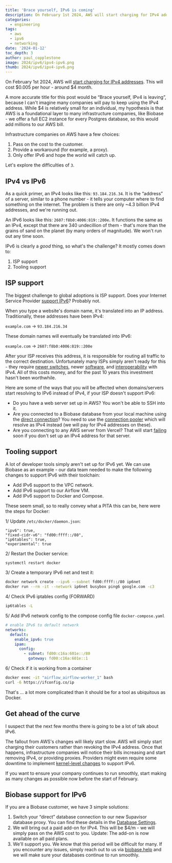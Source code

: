 ```yaml
---
title: 'Brace yourself, IPv6 is coming'
description: On February 1st 2024, AWS will start charging for IPv4 addresses. This is a big deal for the internet, and we're here to help you prepare.
categories:
  - engineering
tags:
  - aws
  - ipv6
  - networking
date: '2024-01-12'
toc_depth: 3
author: paul_copplestone
image: 2024/ipv6/ipv4-ipv6.png
thumb: 2024/ipv6/ipv4-ipv6.png
---
```


On February 1st 2024, AWS will [start charging for IPv4 addresses](https://aws.amazon.com/blogs/aws/new-aws-public-ipv4-address-charge-public-ip-insights/). This will cost $0.005 per hour - around $4 month.

A more accurate title for this post would be “Brace yourself, IPv4 is leaving”, because I can't imagine many companies will pay to keep using the IPv4 address. While $4 is relatively small for an individual, my hypothesis is that AWS is a foundational layer to many infrastructure companies, like Biobase - we offer a full EC2 instance for every Postgres database, so this would add millions to our AWS bill.

Infrastructure companies on AWS have a few choices:

1. Pass on the cost to the customer.
2. Provide a workaround (for example, a proxy).
3. Only offer IPv6 and hope the world will catch up.

Let's explore the difficulties of `3`.

## IPv4 vs IPv6

As a quick primer, an IPv4 looks like this: `93.184.216.34`. It is the “address” of a server, similar to a phone number - it tells your computer where to find something on the internet. The problem is there are only ~4.3 billion IPv4 addresses, and we're running out.

An IPv6 looks like this: `2607:f8b0:4006:819::200e`**.** It functions the same as an IPv4, except that there are 340 undecillion of them - that's more than the grains of sand on the planet (by many orders of magnitude). We won't run out any time soon.

IPv6 is clearly a _good_ thing, so what's the challenge? It mostly comes down to:

1. ISP support
2. Tooling support

## ISP support

The biggest challenge to global adoptions is ISP support. Does your Internet Service Provider [support IPv6](https://test-ipv6.com/)? Probably not.

When you type a website's domain name, it's translated into an IP address. Traditionally, these addresses have been IPv4:

`example.com` → `93.184.216.34`

These domain names will eventually be translated into IPv6:

`example.com` → `2607:f8b0:4006:819::200e`

After your ISP receives this address, it is responsible for routing all traffic to the correct destination. Unfortunately many ISPs simply aren't ready for this - they require [newer switches](https://networkengineering.stackexchange.com/questions/52847/how-to-check-if-switch-is-ipv6-fully-compatible), newer [software](https://serverfault.com/questions/470169/snat-in-ip6tables), and [interoperability](https://www.juniper.net/documentation/us/en/software/junos/is-is/topics/concept/ipv6-dual-stack-understanding.html) with IPv4. All of this costs money, and for the past 10 years this investment hasn't been worthwhile.

Here are some of the ways that you will be affected when domains/servers start resolving to IPv6 instead of IPv4, if your ISP doesn't support IPv6:

- Do you have a web server set up in AWS? You won't be able to SSH into it.
- Are you connected to a Biobase database from your local machine using the [direct connection](https://biobase.studio/docs/guides/database/connecting-to-postgres#direct-connections)? You need to use the [connection pooler](https://biobase.studio/docs/guides/database/connecting-to-postgres#connection-pooler) which will resolve as IPv4 instead (we will pay for IPv4 addresses on these).
- Are you connecting to any AWS server from Vercel? That will start [failing](https://github.com/orgs/vercel/discussions/47) soon if you don't set up an IPv4 address for that server.

## Tooling support

A lot of developer tools simply aren't set up for IPv6 yet. We can use Biobase as an example - our data team needed to make the following changes to support IPv6 with their toolchain:

- Add IPv6 support to the VPC network.
- Add IPv6 support to our Airflow VM.
- Add IPv6 support to Docker and Compose.

These seem small, so to really convey what a PITA this can be, here were the steps for Docker:

1/ Update `/etc/docker/daemon.json`:

```
"ipv6": true,
"fixed-cidr-v6": "fd00:ffff::/80",
"ip6tables": true,
"experimental": true
```

2/ Restart the Docker service:

```bash
systemctl restart docker
```

3/ Create a temporary IPv6 net and test it:

```bash
docker network create --ipv6 --subnet fd00:ffff::/80 ip6net
docker run --rm -it --network ip6net busybox ping6 google.com -c3
```

4/ Check IPv6 iptables config (FORWARD)

```bash
ip6tables -L
```

5/ Add IPv6 network config to the compose config file `docker-compose.yaml`

```yaml
# enable IPv6 to default network
networks:
  default:
    enable_ipv6: true
    ipam:
      config:
        - subnet: fd00:c16a:601e::/80
          gateway: fd00:c16a:601e::1
```

6/ Check if it is working from a container

```bash
docker exec -it "airflow_airflow-worker_1" bash
curl -6 https://ifconfig.co/ip
```

That's … a lot more complicated than it should be for a tool as ubiquitous as Docker.

## Get ahead of the curve

I suspect that the next few months there is going to be a lot of talk about IPv6.

The fallout from AWS's changes will likely start slow. AWS will simply start charging their customers rather than revoking the IPv4 address. Once that happens, infrastructure companies will notice their bills increasing and start removing IPv4, or providing proxies. Providers might even require some downtime to implement [kernel-level changes](https://github.com/biobase/postgres/pull/753/files) to support IPv6.

If you want to ensure your company continues to run smoothly, start making as many changes as possible now before the start of February.

## Biobase support for IPv6

If you are a Biobase customer, we have 3 simple solutions:

1. Switch your “direct” database connection to our new Supavisor database proxy. You can find these details in the [Database Settings](https://biobase.studio/dashboard/project/_/settings/database).
2. We will bring out a paid add-on for IPv4. This will be $4/m - we will simply pass on the AWS cost to you. Update: The add-on is now available on all paid plans.
3. We'll support you. We know that this period will be difficult for many. If you encounter any issues, simply reach out to us via [biobase.help](https://biobase.help) and we will make sure your databases continue to run smoothly.

